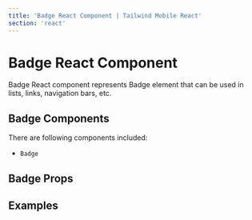 ```yaml
---
title: 'Badge React Component | Tailwind Mobile React'
section: 'react'
---
```



# Badge React Component

Badge React component represents Badge element that can be used in lists, links, navigation bars, etc.

## Badge Components

There are following components included:

- `Badge`

## Badge Props

<BadgeProps />

## Examples

<BadgeExample />
